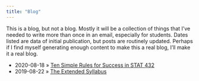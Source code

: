 ```yaml
---
title: "Blog"
---
```


This is a blog, but not a blog. Mostly it will be a collection of things that I've needed to write more than once in an email, especially for students. Dates listed are data of initial publication, but posts are routinely updated. Perhaps if I find myself generating enough content to make this a real blog, I'll make it a real blog.

::: notes

- <span>2020-08-18</span> » [Ten Simple Rules for Success in STAT 432](ten-rules-stat-432.html)
<!-- - <span>2019-11-28</span> » [Letters of Recommendation](letters-of-recommendation.html) -->
- <span>2019-08-22</span> » [The Extended Syllabus](extended-syllabus.html)

:::
